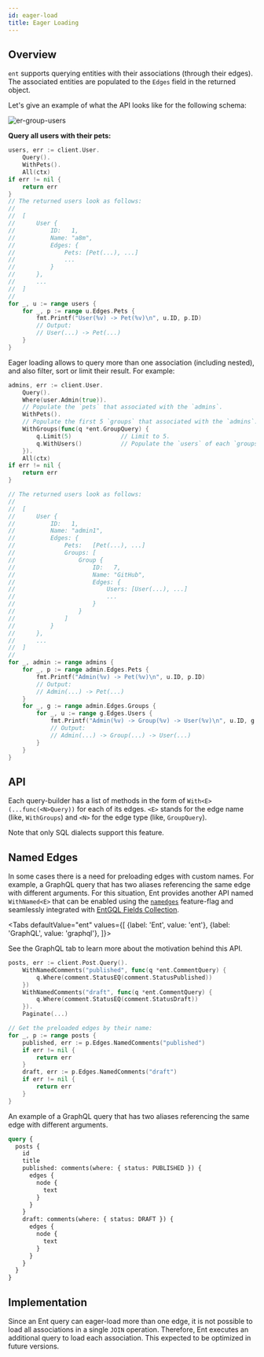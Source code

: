 ```yaml
---
id: eager-load
title: Eager Loading
---
```



## Overview

`ent` supports querying entities with their associations (through their edges). The associated entities
are populated to the `Edges` field in the returned object.

Let's give an example of what the API looks like for the following schema:

![er-group-users](https://entgo.io/images/assets/er_user_pets_groups.png)



**Query all users with their pets:**
```go
users, err := client.User.
	Query().
	WithPets().
	All(ctx)
if err != nil {
	return err
}
// The returned users look as follows:
//
//	[
//		User {
//			ID:   1,
//			Name: "a8m",
//			Edges: {
//				Pets: [Pet(...), ...]
//				...
//			}
//		},
//		...
//	]
//
for _, u := range users {
	for _, p := range u.Edges.Pets {
		fmt.Printf("User(%v) -> Pet(%v)\n", u.ID, p.ID)
		// Output:
		// User(...) -> Pet(...)
	}
} 
```

Eager loading allows to query more than one association (including nested), and also
filter, sort or limit their result. For example:

```go
admins, err := client.User.
	Query().
	Where(user.Admin(true)).
	// Populate the `pets` that associated with the `admins`.
	WithPets().
	// Populate the first 5 `groups` that associated with the `admins`.
	WithGroups(func(q *ent.GroupQuery) {
		q.Limit(5) 				// Limit to 5.
		q.WithUsers()           // Populate the `users` of each `groups`.
	}).
	All(ctx)
if err != nil {
	return err
}

// The returned users look as follows:
//
//	[
//		User {
//			ID:   1,
//			Name: "admin1",
//			Edges: {
//				Pets:   [Pet(...), ...]
//				Groups: [
//					Group {
//						ID:   7,
//						Name: "GitHub",
//						Edges: {
//							Users: [User(...), ...]
//							...
//						}
//					}
//				]
//			}
//		},
//		...
//	]
//
for _, admin := range admins {
	for _, p := range admin.Edges.Pets {
		fmt.Printf("Admin(%v) -> Pet(%v)\n", u.ID, p.ID)
		// Output:
		// Admin(...) -> Pet(...)
	}
	for _, g := range admin.Edges.Groups {
		for _, u := range g.Edges.Users {
			fmt.Printf("Admin(%v) -> Group(%v) -> User(%v)\n", u.ID, g.ID, u.ID)
			// Output:
			// Admin(...) -> Group(...) -> User(...)
		}
	}
} 
```

## API

Each query-builder has a list of methods in the form of `With<E>(...func(<N>Query))` for each of its edges.
`<E>` stands for the edge name (like, `WithGroups`) and `<N>` for the edge type (like, `GroupQuery`).
 
Note that only SQL dialects support this feature.

## Named Edges

In some cases there is a need for preloading edges with custom names. For example, a GraphQL query that has two aliases
referencing the same edge with different arguments. For this situation, Ent provides another API named `WithNamed<E>`
that can be enabled using the [`namedges`](features.md#named-edges) feature-flag and seamlessly integrated with
[EntGQL Fields Collection](tutorial-todo-gql-field-collection.md).

<Tabs
defaultValue="ent"
values={[
{label: 'Ent', value: 'ent'},
{label: 'GraphQL', value: 'graphql'},
]}>
<TabItem value="ent">

See the GraphQL tab to learn more about the motivation behind this API.

```go
posts, err := client.Post.Query().
    WithNamedComments("published", func(q *ent.CommentQuery) {
        q.Where(comment.StatusEQ(comment.StatusPublished))
    })
    WithNamedComments("draft", func(q *ent.CommentQuery) {
        q.Where(comment.StatusEQ(comment.StatusDraft))
    }).
    Paginate(...)

// Get the preloaded edges by their name:
for _, p := range posts {
    published, err := p.Edges.NamedComments("published")
    if err != nil {
        return err
    }
    draft, err := p.Edges.NamedComments("draft")
    if err != nil {
        return err
    }
}
```

</TabItem>
<TabItem value="graphql">

An example of a GraphQL query that has two aliases referencing the same edge with different arguments.

```graphql
query {
  posts {
    id
    title
    published: comments(where: { status: PUBLISHED }) {
      edges {
        node {
          text
        }
      }
    }
    draft: comments(where: { status: DRAFT }) {
      edges {
        node {
          text
        }
      }
    }
  }
}
```

</TabItem>
</Tabs>

## Implementation

Since an Ent query can eager-load more than one edge, it is not possible to load all associations in a single
`JOIN` operation. Therefore, Ent executes an additional query to load each association. This expected to be optimized
in future versions.
